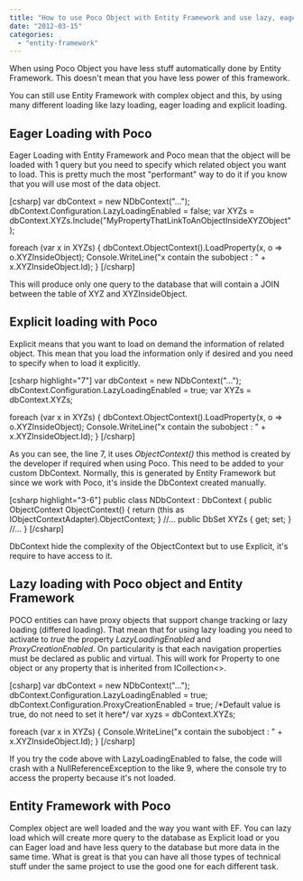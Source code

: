 ```yaml
---
title: "How to use Poco Object with Entity Framework and use lazy, eager, and explicit loading"
date: "2012-03-15"
categories: 
  - "entity-framework"
---
```


When using Poco Object you have less stuff automatically done by Entity Framework. This doesn't mean that you have less power of this framework.

You can still use Entity Framework with complex object and this, by using many different loading like lazy loading, eager loading and explicit loading.

## Eager Loading with Poco

Eager Loading with Entity Framework and Poco mean that the object will be loaded with 1 query but you need to specify which related object you want to load. This is pretty much the most "performant" way to do it if you know that you will use most of the data object.

\[csharp\] var dbContext = new NDbContext("..."); dbContext.Configuration.LazyLoadingEnabled = false; var XYZs = dbContext.XYZs.Include("MyPropertyThatLinkToAnObjectInsideXYZObject");

foreach (var x in XYZs) { dbContext.ObjectContext().LoadProperty(x, o => o.XYZInsideObject); Console.WriteLine("x contain the subobject : " + x.XYZInsideObject.Id); } \[/csharp\]

This will produce only one query to the database that will contain a JOIN between the table of XYZ and XYZInsideObject.

## Explicit loading with Poco

Explicit means that you want to load on demand the information of related object. This mean that you load the information only if desired and you need to specify when to load it explicitly.

\[csharp highlight="7"\] var dbContext = new NDbContext("..."); dbContext.Configuration.LazyLoadingEnabled = true; var XYZs = dbContext.XYZs;

foreach (var x in XYZs) { dbContext.ObjectContext().LoadProperty(x, o => o.XYZInsideObject); Console.WriteLine("x contain the subobject : " + x.XYZInsideObject.Id); } \[/csharp\]

As you can see, the line 7, it uses _ObjectContext()_ this method is created by the developer if required when using Poco. This need to be added to your custom DbContext. Normally, this is generated by Entity Framework but since we work with Poco, it's inside the DbContext created manually.

\[csharp highlight="3-6"\] public class NDbContext : DbContext { public ObjectContext ObjectContext() { return (this as IObjectContextAdapter).ObjectContext; } //... public DbSet<XYZ> XYZs { get; set; } //... } \[/csharp\]

DbContext hide the complexity of the ObjectContext but to use Explicit, it's require to have access to it.

## Lazy loading with Poco object and Entity Framework

POCO entities can have proxy objects that support change tracking or lazy loading (differed loading). That mean that for using lazy loading you need to activate to _true_ the property _LazyLoadingEnabled_ and _ProxyCreationEnabled_. On particularity is that each navigation properties must be declared as public and virtual. This will work for Property to one object or any property that is inherited from ICollection<>.

\[csharp\] var dbContext = new NDbContext("..."); dbContext.Configuration.LazyLoadingEnabled = true; dbContext.Configuration.ProxyCreationEnabled = true; /\*Default value is true, do not need to set it here\*/ var xyzs = dbContext.XYZs;

foreach (var x in XYZs) { Console.WriteLine("x contain the subobject : " + x.XYZInsideObject.Id); } \[/csharp\]

If you try the code above with LazyLoadingEnabled to false, the code will crash with a NullReferenceException to the like 9, where the console try to access the property because it's not loaded.

## Entity Framework with Poco

Complex object are well loaded and the way you want with EF. You can lazy load which will create more query to the database as Explicit load or you can Eager load and have less query to the database but more data in the same time. What is great is that you can have all those types of technical stuff under the same project to use the good one for each different task.
